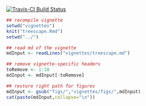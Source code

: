 [![Travis-CI Build Status](https://travis-ci.org/thibautjombart/treescape.png?branch=master)](https://travis-ci.org/thibautjombart/treescape)


```r
## recompile vignette
setwd("vignettes")
knit("treescape.Rmd")
setwd("../")
```

```r
## read md of the vignette
mdInput <- readLines("vignettes/treescape.md")

## remove vignette-specific headers
toRemove <- 1:10
mdInput <- mdInput[-toRemove]

## restore right path for figures
mdInput <- gsub("figs/","vignettes/figs/",mdInput)
cat(paste(mdInput,collapse="\n"))
```


